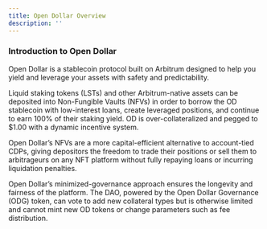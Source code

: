 ```yaml
---
title: Open Dollar Overview
description: ''
---
```


### Introduction to Open Dollar

Open Dollar is a stablecoin protocol built on Arbitrum designed to help you yield and leverage your assets with safety and predictability.

Liquid staking tokens (LSTs) and other Arbitrum-native assets can be deposited into Non-Fungible Vaults (NFVs) in order to borrow the OD stablecoin with low-interest loans, create leveraged positions, and continue to earn 100% of their staking yield. OD is over-collateralized and pegged to $1.00 with a dynamic incentive system.

Open Dollar’s NFVs are a more capital-efficient alternative to account-tied CDPs, giving depositors the freedom to trade their positions or sell them to arbitrageurs on any NFT platform without fully repaying loans or incurring liquidation penalties.

Open Dollar’s minimized-governance approach ensures the longevity and fairness of the platform. The DAO, powered by the Open Dollar Governance (ODG) token, can vote to add new collateral types but is otherwise limited and cannot mint new OD tokens or change parameters such as fee distribution.
